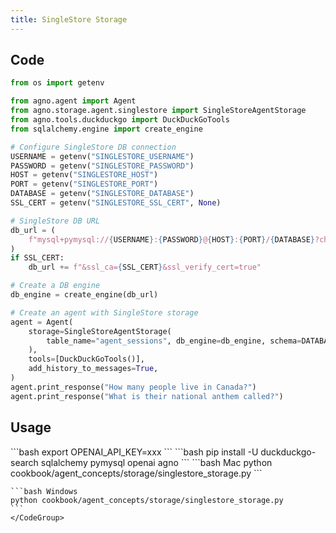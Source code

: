 ```yaml
---
title: SingleStore Storage
---
```


## Code

```python cookbook/agent_concepts/storage/singlestore_storage.py
from os import getenv

from agno.agent import Agent
from agno.storage.agent.singlestore import SingleStoreAgentStorage
from agno.tools.duckduckgo import DuckDuckGoTools
from sqlalchemy.engine import create_engine

# Configure SingleStore DB connection
USERNAME = getenv("SINGLESTORE_USERNAME")
PASSWORD = getenv("SINGLESTORE_PASSWORD")
HOST = getenv("SINGLESTORE_HOST")
PORT = getenv("SINGLESTORE_PORT")
DATABASE = getenv("SINGLESTORE_DATABASE")
SSL_CERT = getenv("SINGLESTORE_SSL_CERT", None)

# SingleStore DB URL
db_url = (
    f"mysql+pymysql://{USERNAME}:{PASSWORD}@{HOST}:{PORT}/{DATABASE}?charset=utf8mb4"
)
if SSL_CERT:
    db_url += f"&ssl_ca={SSL_CERT}&ssl_verify_cert=true"

# Create a DB engine
db_engine = create_engine(db_url)

# Create an agent with SingleStore storage
agent = Agent(
    storage=SingleStoreAgentStorage(
        table_name="agent_sessions", db_engine=db_engine, schema=DATABASE
    ),
    tools=[DuckDuckGoTools()],
    add_history_to_messages=True,
)
agent.print_response("How many people live in Canada?")
agent.print_response("What is their national anthem called?")
```

## Usage

<Steps>
  <Snippet file="create-venv-step.mdx" />

  <Step title="Set your API key">
    ```bash
    export OPENAI_API_KEY=xxx
    ```
  </Step>

  <Step title="Install libraries">
    ```bash
    pip install -U duckduckgo-search sqlalchemy pymysql openai agno
    ```
  </Step>

  <Step title="Run Agent">
    <CodeGroup>
    ```bash Mac
    python cookbook/agent_concepts/storage/singlestore_storage.py
    ```

    ```bash Windows
    python cookbook/agent_concepts/storage/singlestore_storage.py
    ```
    </CodeGroup>
  </Step>
</Steps>